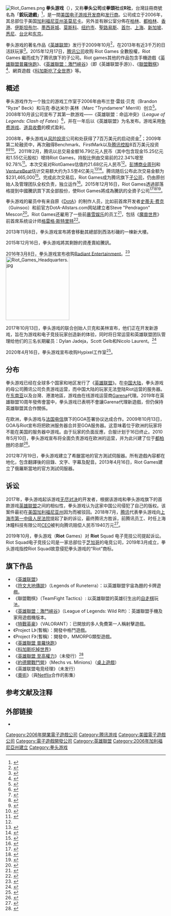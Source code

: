 {{expand language|1=en|page=|time=2019-09-16T18:15:03+00:00}}
{{Infobox company
| name = 拳头游戏
| name_en = 
| logo = Riot Games 2022 wordmark.svg
| caption = 拳頭遊戲自2022年啟用的標誌
| type = 子公司
| original_text = Riot Games
| other_text = 拳头公司<br>
利奥游戏公司<br>
锐拳
| traded_as = 
| fate = 
| predecessor = 
| successor = 
| foundation = {{Start date|2006|9}}<ref name=about>{{cite web|author=Riot Games|title=About|url=http://www.riotgames.com/about|accessdate=2014-02-16|archive-date=2014-02-09|archive-url=https://web.archive.org/web/20140209090807/http://www.riotgames.com/about|dead-url=no}}</ref>
| defunct = 
| location = {{USA}}[[加利福尼亞|加利福尼亞]]<nowiki></nowiki><ref name=about/>
| locations = 11<ref>包括圣莫尼卡、[[圣路易斯_(密苏里州)|圣路易斯]]、[[都柏林|都柏林]]、[[首尔|首尔]]、[[圣保罗|圣保罗]]、[[伊斯坦布尔|伊斯坦布尔]]、[[莫斯科|莫斯科]]、[[悉尼|悉尼]]、[[臺北市|台北]]、[[纽约|纽约]]和[[科隆|科隆]]</ref>
| area_served = 
| founder = Marc Merrill（馬克·梅里爾）<br>Brandon Beck（布兰登·贝克）
| chairman = 
| MD = 
| GM = 
| COO = 
| CFO = 
| CMO = 
| CD = 
| key_people = 
| industry = [[电子游戏产业|电子游戏产业]]
| products = 《[[英雄联盟|英雄联盟]]》
| services = 
| revenue = {{USD|6.24亿|passthrough=yes}}（2013）[http://www.forbes.com/sites/insertcoin/2014/01/27/riots-league-of-legends-reveals-astonishing-27-million-daily-players-67-million-monthly/]<br>{{USD|9.27亿|passthrough=yes}}（2013年4月-2014年3月）[http://www.superdataresearch.com/blog/mmo-arpu/]
| operating_income = 
| net_income = 
| assets = 
| equity = 
| owner = 
| num_employees = 2,500 (2018年)
| parent = [[腾讯|腾讯]]<ref>{{cite web|author=Riot Games|title=TENCENT HOLDINGS ACQUIRES MAJORITY STAKE IN GAME PUBLISHER RIOT GAMES|url=http://www.riotgames.com/sites/default/files/uploads/110204_NEWS_lol_tencentinvest.pdf|language=en|access-date=2014-02-16|archive-url=https://web.archive.org/web/20140106213412/http://www.riotgames.com/sites/default/files/uploads/110204_NEWS_lol_tencentinvest.pdf|archive-date=2014-01-06|dead-url=yes}}</ref>
| divisions = 
| subsid = 
| homepage = {{URL|http://www.riotgames.com/}}
| zip_code = 
| telephone_no = 
| slogan = 
| capital = 
| market_value = 
| P/E ratio = 
| earnings per share = 
| Net asset value = 
| accounting_period = 
| major_shareholder = 
| footnotes = 
}}
[[File:Riot_Games.png|thumb]]
'''拳头游戏'''（{{lang-en|Riot Games}}），又称'''拳头公司'''或'''拳頭社'''或'''R社'''，台灣註冊商號名為「'''銳玩遊戲'''」<ref>{{cite web|url=https://yellowpage.fixy.com.tw/company/information/%E9%8A%B3%E7%8E%A9%E9%81%8A%E6%88%B2%E6%9C%89%E9%99%90%E5%85%AC%E5%8F%B8-24558619/1895224|2=|title=銳玩遊戲有限公司|accessdate=2018-01-16|archive-date=2018-01-16|archive-url=https://web.archive.org/web/20180116193452/https://yellowpage.fixy.com.tw/company/information/%E9%8A%B3%E7%8E%A9%E9%81%8A%E6%88%B2%E6%9C%89%E9%99%90%E5%85%AC%E5%8F%B8-24558619/1895224|dead-url=no}}</ref>，是一間[[美国|美国]][[电子游戏|电子游戏]][[電子遊戲開發商|开发商]]和[[電子遊戲發行商|发行商]]。公司成立于2006年，其总部位于美国[[加利福尼亚州|加利福尼亚州]][[圣莫尼卡|圣莫尼卡]]。另外並有辦公室分佈在[[柏林|柏林]]、[[都柏林|都柏林]]、[[香港|香港]]、[[伊斯坦堡|伊斯坦布尔]]、[[墨西哥市|墨西哥城]]、[[莫斯科|莫斯科]]、[[紐約市|纽约市]]、[[圣路易斯_(密苏里州)|聖路易斯]]、[[首爾|首尔]]、[[上海|上海]]、[[新加坡|新加坡]]、[[悉尼|悉尼]]、[[台北|台北]]和[[東京|东京]]。

拳头游戏的著名作品《[[英雄联盟|英雄联盟]]》发行于2009年10月<ref>{{cite web|author=Riot Games|title=LEAGUE OF LEGENDS LAUNCHES!|url=http://www.riotgames.com/articles/20091007/260/league-legends-here|deadurl=yes|archiveurl=https://web.archive.org/web/20140222133616/http://www.riotgames.com/articles/20091007/260/league-legends-here|archivedate=2014年2月22日}}</ref>，在2013年有近3千万的日活跃玩家<ref>{{cite web|author=Eddie Makuch|title=League of Legends now boasts 27 million daily players|url=http://www.gamespot.com/articles/league-of-legends-now-boasts-27-million-daily-players/1100-6417374/|publisher=GameSpot|accessdate=2014-02-16|archive-date=2014-02-02|archive-url=https://web.archive.org/web/20140202110609/http://www.gamespot.com/articles/league-of-legends-now-boasts-27-million-daily-players/1100-6417374/|dead-url=no}}</ref>。2015年12月17日，[[腾讯公司|腾讯公司]]收购 Riot Games 全數股權，Riot Games 繼而成为了腾讯旗下的子公司。Riot games其他的作品包含手機遊戲《[[英雄聯盟普羅快跑|英雄聯盟普羅快跑]]》、《[[英雄聯盟：激鬥峽谷|英雄聯盟：激鬥峽谷]]》（即《英雄联盟手游》）、《[[聯盟戰棋|聯盟戰棋]]》<ref>{{cite web |author1=拳头公司 |title=云顶之弈 |url=http://lol.qq.com/act/a20191029tftset2/index.html?e_code=494836&idataid=282138 |website=云顶之弈 |publisher=腾讯 |accessdate=2020-01-17 |archive-date=2021-04-11 |archive-url=https://web.archive.org/web/20210411034500/http://lol.qq.com/act/a20191029tftset2/index.html?e_code=494836&idataid=282138 |dead-url=no }}</ref>、網頁遊戲《[[科加斯吃了全世界|科加斯吃了全世界]]》等。

==概述==
拳头游戏作为一个独立的游戏工作室于2006年由布兰登·雷兹·贝克（Brandon "Ryze" Beck）和马克·泰达米尔·美林（Marc "Tryndamere" Merrill）创立<ref>{{cite web|author=Kath Brice|title=Blizzard developers join Riot Games' online title|url=http://www.gamesindustry.biz/articles/blizzard-developers-join-riot-games-online-title|publisher=GamesIndustry|accessdate=2014-02-16|archive-date=2013-10-16|archive-url=https://web.archive.org/web/20131016061923/http://www.gamesindustry.biz/articles/blizzard-developers-join-riot-games-online-title|dead-url=no}}</ref>。2008年10月该公司宣布了其第一款游戏——《英雄联盟：命运冲突》（''League of Legends: Clash of Fates''）<ref>{{cite web|author=Anthony Gallegos|title=Riot Games' League of Legends Announced|url=http://www.1up.com/news/riot-games-league-legends-announced|publisher=1up|deadurl=yes|archiveurl=https://web.archive.org/web/20131017013542/http://www.1up.com/news/riot-games-league-legends-announced|archivedate=2013-10-17}}</ref>，并在一年后以《英雄联盟》为名发布。游戏采用[[网络游戏免费模式|免费游戏]]、[[微收费|道具收費]]的模式盈利。

2008年，拳头游戏从[[风险投资|风险投资]]公司{{link-en|Benchmark Capital|Benchmark Capital}}和{{link-en|FirstMark Capital|FirstMark Capital}}处获得了7百万美元的启动资金<ref>{{cite web|url=http://kotaku.com/5023761/riot-games-get-a-7m-launch|title=Riot Games Get a $7M Launch|publisher=Kotaku|author=Leigh Alexander|date=2008-07-10|accessdate=2013-10-16|archive-date=2013-11-08|archive-url=https://web.archive.org/web/20131108153943/http://kotaku.com/5023761/riot-games-get-a-7m-launch|dead-url=no}}</ref>；2009年第二轮融资中，再次融得Benchmark、FirstMark以及[[腾讯控股|腾讯控股]]8百万美元投资<ref>{{cite web|url=http://www.pehub.com/2009/09/09/riot-games-raises-8-million/|title=Riot Games Raises $8 Million|publisher=PE Hub|author=admin|date=2009-09-09|accessdate=2013-10-16|archive-url=https://web.archive.org/web/20131016104103/http://www.pehub.com/2009/09/09/riot-games-raises-8-million/|archive-date=2013-10-16|dead-url=yes}}</ref><ref>{{cite web|url=http://connection.ebscohost.com/c/articles/44167965/riot-games-8-million-play|title=Riot Games: $8 Million to Play With|publisher=Red Herring|author=Lalee Sadighi|date=Sep 2009|accessdate=2013-10-16|archive-date=2014-10-27|archive-url=https://web.archive.org/web/20141027032112/http://connection.ebscohost.com/c/articles/44167965/riot-games-8-million-play|dead-url=no}}</ref><ref>{{cite news|author=宋鹏展|title=腾讯等800万美元注资网游出版商Riot Games|url=http://www.wabei.cn/news/200909/273903.html|accessdate=2014-02-16|newspaper=挖贝网|date=2009-09-16|deadurl=yes|archiveurl=https://archive.is/20140216231148/http://www.wabei.cn/news/200909/273903.html|archivedate=2014-02-16}}</ref>。2011年2月，腾讯以总交易金额16.79亿元人民币（其中包含现金15.25亿元和1.55亿元股权）增持Riot Games，持股比例由交易前的22.34%增至92.78%<ref name=netease>{{cite news|author=李好宇|title=腾讯投资Riot Games一年亏损8.2亿元|url=http://tech.163.com/12/0314/22/7SJD53NT000915BF.html|accessdate=2014-02-16|newspaper=网易|date=2012-03-14|archive-date=2014-02-22|archive-url=https://web.archive.org/web/20140222044031/http://tech.163.com/12/0314/22/7SJD53NT000915BF.html|dead-url=no}}</ref>。本次交易对RiotGames估值约21.68亿元人民币<ref name=netease/>。[[彭博商业周刊|彭博商业周刊]]和[[VentureBeat|VentureBeat]]估计交易额大约为3.5至4亿美元<ref>{{cite web|url=http://allthingsd.com/20110204/chinas-tencent-buys-riot-games-for-400-million/|title=China's Tencent Buys Riot Games|author=Peter Kafka|publisher=All Things Digital|date=2011-02-04|accessdate=2013-10-16|archive-date=2013-10-16|archive-url=https://web.archive.org/web/20131016213515/http://allthingsd.com/20110204/chinas-tencent-buys-riot-games-for-400-million/|dead-url=no}}</ref><ref>{{cite news | url=http://www.reuters.com/article/2011/02/05/riotgames-tencent-idUSN044616620110205 | work=Reuters | first=Clare | last=Baldwin | title=UPDATE 1-Tencent acquires majority stake in Riot Games | date=2011-02-05 | accessdate=2013-10-16 | archive-date=2014-02-14 | archive-url=https://web.archive.org/web/20140214052727/http://www.reuters.com/article/2011/02/05/riotgames-tencent-idUSN044616620110205 | dead-url=no }}</ref>。腾讯随后公布此次交易金额为$231,465,000<ref>{{cite web|url=http://tencent.com/en-us/content/ir/rp/2011/attachments/201101.pdf |title=Tencent 2011 Interim Report |page=44 |publisher=Tencent |accessdate=2014-01-29 |deadurl=yes |archiveurl=https://web.archive.org/web/20140308024641/http://tencent.com/en-us/content/ir/rp/2011/attachments/201101.pdf |archivedate=2014-03-08 }}</ref>。完成此次交易后，Riot Games成为腾讯旗下[[子公司|子公司]]，仍由原创始人及管理团队全权负责，独立运作<ref>{{cite news|author=李好宇|title=腾讯收购Riot Games细节：现金支出2.31亿美元|url=http://tech.163.com/11/1109/21/7IEU6NL3000915BF.html|accessdate=2014-02-16|newspaper=网易|archive-date=2014-02-22|archive-url=https://web.archive.org/web/20140222043924/http://tech.163.com/11/1109/21/7IEU6NL3000915BF.html|dead-url=no}}</ref>。2015年12月16日，Riot Games透過部落格提到中國騰訊買下其全部股份，使Riot Games將成為騰訊的全資子公司<ref>{{cite news|author=Juro Osawa|title=騰訊收購其尚未持有的網遊公司Riot Games全部股份|url=http://cn.wsj.com/big5/20151217/tec165728.asp|accessdate=2015-12-17|newspaper=華爾街日報|archive-date=2015-12-22|archive-url=https://web.archive.org/web/20151222094649/http://cn.wsj.com/big5/20151217/tec165728.asp|dead-url=no}}</ref><ref>{{cite web|url=http://www.thescoreesports.com/lol/news/5378|title=Tencent purchases remaining shares in Riot Games to hold 100% of equity|first=Kelsey|last=Moser|website=TheScore eSports|publisher=TheScore Inc.|date=2015-12-16|accessdate=2015-12-18|archive-date=2015-12-18|archive-url=https://web.archive.org/web/20151218044128/http://www.thescoreesports.com/lol/news/5378|dead-url=no}}</ref><ref>{{cite web|url=http://www.polygon.com/2015/12/16/10326320/riot-games-now-owned-entirely-by-tencent|title=Riot Games now owned entirely by Tencent|first=Allegra|last=Frank|website=[[Polygon_(website)|Polygon]]|date=2015-12-16|accessdate=2015-12-16|archive-date=2015-12-18|archive-url=https://web.archive.org/web/20151218235713/http://www.polygon.com/2015/12/16/10326320/riot-games-now-owned-entirely-by-tencent|dead-url=no}}</ref>。

拳头游戏的雇员中有来自原《[[DotA|DotA]]》的制作人员，比如前首席开发者[[史蒂夫·费克|史蒂夫·费克]]（Guinsoo）和前官方DotA-Allstars.com网站建立者Steve "Pendragon" Mescon<ref name=da>{{cite web|url=http://www.neutralcreeps.com/2011/07/steve-mescon-hints-bringing-dota.html|title=Steve Mescon hints bringing DotA-AllStars.com back online|publisher=Neutral Creeps|date=2011-07-05|accessdate=2013-10-16|archive-date=2013-10-16|archive-url=https://web.archive.org/web/20131016070540/http://www.neutralcreeps.com/2011/07/steve-mescon-hints-bringing-dota.html|dead-url=no}}</ref>。Riot Games还雇用了一些前[[暴雪娱乐|暴雪娱乐]]的员工<ref name=blizzardEmployees>{{cite web|url=http://www.gamesindustry.biz/articles/blizzard-developers-join-riot-games-online-title|title=Blizzard developers join Riot Games' online title|publisher=GamesIndustryInternational|author=Kath Brice|date=2009-06-25|accessdate=2013-10-16|archive-date=2013-10-16|archive-url=https://web.archive.org/web/20131016061923/http://www.gamesindustry.biz/articles/blizzard-developers-join-riot-games-online-title|dead-url=no}}</ref>，包括《[[魔兽世界|魔兽世界]]》前首席系统设计师[[格雷格·斯特里特|格雷格·斯特里特]]<ref>{{cite news|author=Paul Tassi|title=Greg 'Ghostcrawler' Street Jumps From Blizzard To Riot Games|url=http://www.forbes.com/sites/insertcoin/2014/01/14/greg-ghostcrawler-street-jumps-from-blizzard-to-riot-games/|accessdate=2014-02-16|newspaper=Forbes|archive-date=2014-02-19|archive-url=https://web.archive.org/web/20140219072503/http://www.forbes.com/sites/insertcoin/2014/01/14/greg-ghostcrawler-street-jumps-from-blizzard-to-riot-games/|dead-url=no}}</ref>。

2013年11月8日，拳头游戏宣布將會移動其總部到西洛杉磯的一棟新大樓。

2015年12月16日，拳头游戏將其剩餘的資產賣給騰訊。

2016年3月8日，拳头游戏宣布收购[[Radiant_Entertainment|Radiant Entertainment]]。<ref name="polygon-radiantacquired">{{cite web|title=Riot Games acquires Rising Thunder and Stonehearth studio Radiant Entertainment|url=http://www.polygon.com/2016/3/8/11181204/riot-games-acquires-radiant-entertainment|website=Polygon|publisher=Vox Media|accessdate=2016-03-08|archive-date=2016-09-28|archive-url=https://web.archive.org/web/20160928030947/http://www.polygon.com/2016/3/8/11181204/riot-games-acquires-radiant-entertainment|dead-url=no}}</ref>
[[File:Riot_Games_Headquarters.jpg|200px]]

2017年10月13日，拳头游戏的联合创始人贝克和美林宣布，他们正在开发新游戏，旨在为游戏和电子竞技玩家创造新的体验，同时将日常运营和英雄联盟团队管理给他们的三名长期雇员：Dylan Jadeja，Scott Gelb和Nicolo Laurent。<ref>{{cite news|title=League of Legends Developers Are Working on a New Game|url=http://www.rollingstone.com/glixel/news/league-of-legends-developers-are-working-on-a-new-game-w508720|work=Rolling Stone|accessdate=2017-10-17|archive-date=2017-10-17|archive-url=https://web.archive.org/web/20171017093705/http://www.rollingstone.com/glixel/news/league-of-legends-developers-are-working-on-a-new-game-w508720|dead-url=no}}</ref>

2020年4月16日，拳头游戏宣布收购Hypixel工作室<ref>{{Cite web|title=Riot Games acquires hypixel Studios|language=en|url=https://www.riotgames.com/en/news/riot-games-acquires-hypixel-studios|work=Riot Games|accessdate=2020-04-23|archive-date=2020-04-18|archive-url=https://web.archive.org/web/20200418002305/https://www.riotgames.com/en/news/riot-games-acquires-hypixel-studios|dead-url=no}}</ref>。

==分布==
拳头游戏已经在全球多个国家和地区发行了《[[英雄联盟|英雄联盟]]》。在[[中国大陆|中国大陆]]，拳头游戏的母公司腾讯公司负责游戏运营，而中国大陆的玩家无法登陆Riot运营的服务器。在[[东南亚|东南亚]]以及台灣、港澳地區，游戏由在线游戏运营商[[Garena|Garena]]代理。2019年在英雄聯盟10周年發佈會當中，拳头游戏已表明不會讓Garena代理新遊戲，但仍保持英雄聯盟其合作關係。

在欧洲，拳头游戏与[[法国电信|法国电信]]旗下的GOA签署协议达成合作。2009年10月13日，GOA与Riot宣布将把欧洲服务器合并至GOA服务器。这意味着位于欧洲的玩家将不能在美国的服务器中游戏。由于玩家的负面反應，合服计划于16日终止。2010年5月10日，拳头游戏宣布将全面负责游戏在欧洲的运营，并为此兴建了位于[[都柏林|都柏林]]的总部<ref>{{cite web|url=http://www.idaireland.com/news-media/press-releases/riot-games-inc-establishe/ |title=Riot Games Inc establishes EMEA Headquarters in Dublin |publisher=IDA Ireland Investment Promotion Agency |date=2010-07-15 |accessdate=2013-10-16 |deadurl=yes |archiveurl=https://web.archive.org/web/20131017043621/http://www.idaireland.com/news-media/press-releases/riot-games-inc-establishe/ |archivedate=2013-10-17 }}</ref>。

2012年7月19日，拳头游戏建立了希臘當地的官方測試伺服器。所有遊戲內容都在地化，包含翻譯後的目錄、文字、字幕及配音。2013年4月16日，Riot Games建立了俄羅斯當地的官方測試伺服器。

== 诉讼 ==
2017年，拳头游戏起诉游戏[[无尽对决|无尽对决]]的开发者{{link-en|上海沐瞳科技有限公司|Moonton}}，根据该游戏和拳头游戏旗下的首款游戏[[英雄联盟|英雄联盟]]之间的相似性，拳头游戏认为这家中国公司侵犯了自己的版权。该案件最初在[[美国|美国]][[加利福尼亚州|加利福尼亚州]]因为{{link-en|不方便法院原则|Forum non conveniens}}而被驳回。2018年7月，[[腾讯|腾讯]]代表拳头游戏向[[上海市第一中级人民法院|上海市第一中级人民法院]]提起了新的诉讼，最终腾讯方胜诉，前腾讯员工、时任上海沐瞳科技有限公司[[首席执行官|CEO]]被判向腾讯赔偿人民币1940万元<ref>{{Cite web|title=腾讯游戏前员工离职后创业遭起诉 被罚1940万元|url=https://finance.sina.com.cn/stock/hkstock/ggscyd/2018-08-16/doc-ihhvciiv7095900.shtml|author=華夏時報|access-date=2021-11-16|archive-date=2021-11-16|archive-url=https://web.archive.org/web/20211116151959/https://finance.sina.com.cn/stock/hkstock/ggscyd/2018-08-16/doc-ihhvciiv7095900.shtml|dead-url=no}}</ref>。

2019年10月，拳头游戏（'''Riot''' Games）对 '''Riot''' Squad 电子竞技公司提起诉讼。Riot Squad电子竞技公司是一家总部位于[[芝加哥|芝加哥]]的电竞公司，2019年3月成立，拳头游戏指控Riot Squad故意侵犯拳头游戏的“Riot”商标。

==旗下作品==
*《[[英雄联盟|英雄联盟]]》
*《[[符文之地傳奇|符文大地傳說]]》（Legends of Runeterra）：以英雄聯盟宇宙為題的卡牌遊戲。
*《聯盟戰棋》（TeamFight Tactics）: 以英雄聯盟的英雄衍生出的[[回合制策略遊戲|自走棋]]玩法。
*《[[英雄聯盟：激鬥峽谷|英雄聯盟：激鬥峽谷]]》（League of Legends: Wild Rift）：英雄聯盟手機及家用遊戲機版本。
*《[[特戰英豪|特戰英豪]]》（VALORANT）：已開放的多人免費第一人稱射擊遊戲。
*《Project L》（暫稱）：開發中格鬥遊戲。
*《Project F》（暫稱）：開發中，MMORPG類型遊戲。
*《[[英雄聯盟_普羅快跑|英雄聯盟 普羅快跑]]》
*《[[科加斯吃掉世界|科加斯吃掉世界]]》
*《[[英雄聯盟_至高權力|英雄聯盟 至高權力]]》（未發行）<ref>{{cite web|url=http://ol.gamersky.com/201407/385186.shtml|title=《英雄聯盟》或將改編卡牌遊戲 駭客曝光《英雄聯盟：至高權力》（League of Legends: Supremacy）截圖|date=2014-07-22|accessdate=2015-08-22|archive-date=2014-08-02|archive-url=https://web.archive.org/web/20140802021246/http://ol.gamersky.com/201407/385186.shtml|dead-url=no}}</ref>
*《[[約德爾戰鬥營|約德爾戰鬥營]]》（Mechs vs. Minions）（[[桌上遊戲|桌上遊戲]]）
*《英雄联盟电竞经理》（未发行）
*《[[奧術|奧術]]》（與[[Netflix|Netflix]]合作的影集）

==参考文献及注释==
{{reflist|2}}

== 外部链接 ==
* {{Official|www.riotgames.com/}}

{{Riot Games}}
{{英雄联盟}}
{{腾讯游戏}}
{{Authority control}}

{{Portal bar|美國|中國|電子遊戲}}

[[Category:2006年開業電子遊戲公司|Category:2006年開業電子遊戲公司]]
[[Category:腾讯游戏|Category:腾讯游戏]]
[[Category:美國電子遊戲公司|Category:美國電子遊戲公司]]
[[Category:電子遊戲開發公司|Category:電子遊戲開發公司]]
[[Category:英雄聯盟|Category:英雄聯盟]]
[[Category:2006年加利福尼亞州建立|Category:2006年加利福尼亞州建立]]
[[Category:拳头游戏|Category:拳头游戏]]